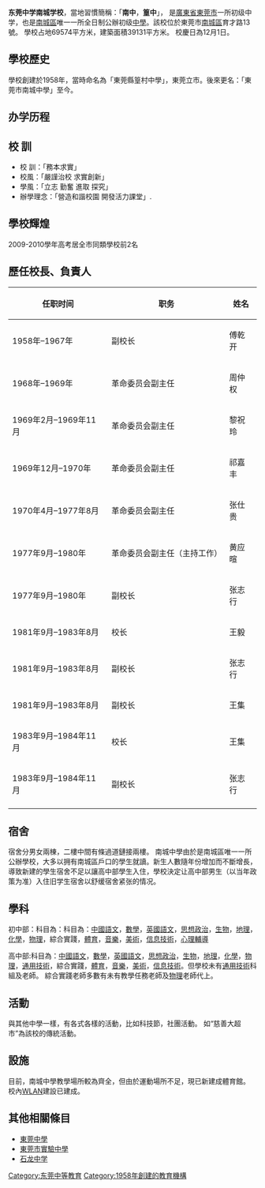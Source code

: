 {{Infobox School
| name = 东莞中学南城学校
| image = 
| motto = 务本求实
| established = 1958年
| type = 初级中学
| principal = 黄灿明
| faculty = 超過200
| students = 超過3000
| address = 東莞市南城區育才路13號
| website = http://nczx.dgjy.net
}}

'''东莞中学南城学校'''，當地習慣簡稱：「'''南中'''，'''篁中'''」， 是[[廣東省|廣東省]][[東莞市|東莞市]]一所初级中学，也是[[南城區|南城區]]唯一一所全日制公辦初级[[中學|中學]]。該校位於東莞市[[南城區|南城區]]育才路13號。
學校占地69574平方米，建築面積39131平方米。
校慶日為12月1日。

==學校歷史==
學校創建於1958年，當時命名為「東莞縣篁村中學」，東莞立市。後來更名：「東莞市南城中學」至今。

==办学历程==

==校 訓==
*校 訓：「務本求實」
*校風：「嚴謹治校 求實創新」
*學風：「立志 勤奮 進取 探究」
*辦學理念：「營造和諧校園 開發活力課堂」.
==學校輝煌==
2009-2010學年高考居全市同類學校前2名
==歷任校長、負責人==
{| class="wikitable"
|+ 
|-
!任职时间
!职务
!姓名
|-
|1958年–1967年
|副校长
|傅乾开
|-
|1968年–1969年
|革命委员会副主任
|周仲权
|-
|1969年2月–1969年11月
|革命委员会副主任
|黎祝玲
|-
|1969年12月–1970年
|革命委员会副主任
|祁嘉丰
|-
|1970年4月–1977年8月
|革命委员会副主任
|张仕贵
|-
|1977年9月–1980年
|革命委员会副主任（主持工作）
|黄应暄
|-
|1977年9月–1980年
|副校长
|张志行
|-
|1981年9月–1983年8月
|校长
|王毅
|-
|1981年9月–1983年8月
|副校长
|张志行
|-
|1981年9月–1983年8月
|副校长
|王集
|-
|1983年9月–1984年11月
|校长
|王集
|-
|1983年9月–1984年11月
|副校长
|张志行
|-
|}

==宿舍==
宿舍分男女兩棟，二樓中間有條過道鏈接兩樓。
南城中學由於是南城區唯一一所公辦學校，大多以拥有南城區戶口的學生就讀。新生人數隨年份增加而不斷增長，導致新建的學生宿舍不足以讓高中部學生入住，學校決定让高中部男生（以当年政策为准）入住旧学生宿舍以舒缓宿舍紧张的情况。

==學科==
初中部：科目為：科目為：[[中國語文|中國語文]]，[[數學|數學]]，[[英國語文|英國語文]]，[[政治學|思想政治]]，[[生物|生物]]，[[地理|地理]]，[[化學|化學]]，[[物理|物理]]，綜合實踐，[[體育|體育]]，[[音樂|音樂]]，[[美術|美術]]，[[IT|信息技術]]，[[心理輔導|心理輔導]]

高中部:科目為：[[中國語文|中國語文]]，[[數學|數學]]，[[英國語文|英國語文]]，[[政治學|思想政治]]，[[生物|生物]]，[[地理|地理]]，[[化學|化學]]，[[物理|物理]]，[[通識教育|通用技術]]，綜合實踐，[[體育|體育]]，[[音樂|音樂]]，[[美術|美術]]，[[IT|信息技術]]。但學校未有[[通識教育|通用技術]]科組及老師。
綜合實踐老師多數有未有教學任務老師及[[物理|物理]]老師代上。
==活動==
與其他中學一樣，有各式各樣的活動，比如科技節，社團活動。
如“慈善大超市”為該校的傳統活動。
==設施==
目前，南城中學教學場所較為齊全，但由於運動場所不足，現已新建成體育館。
校內[[WLAN|WLAN]]建設已建成。
== 其他相關條目 ==
*[[東莞中學|東莞中學]]
*[[東莞市實驗中學|東莞市實驗中學]]
*[[石龙中学|石龙中学]]
[[Category:东莞中等教育|Category:东莞中等教育]]
[[Category:1958年創建的教育機構|Category:1958年創建的教育機構]]